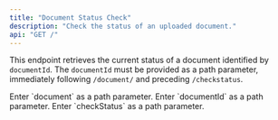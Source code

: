 ```yaml
---
title: "Document Status Check"
description: "Check the status of an uploaded document."
api: "GET /"
---
```


This endpoint retrieves the current status of a document identified by `documentId`. The `documentId` must be provided as a path parameter, immediately following `/document/` and preceding `/checkstatus`.

<ParamField path="document" type="string" required>
  Enter `document` as a path parameter.
</ParamField>

<ParamField path="param" type="string" required>
  Enter `documentId` as a path parameter.
</ParamField>

<ParamField path="checkStatus" type="string" required>
  Enter `checkStatus` as a path parameter.
</ParamField>